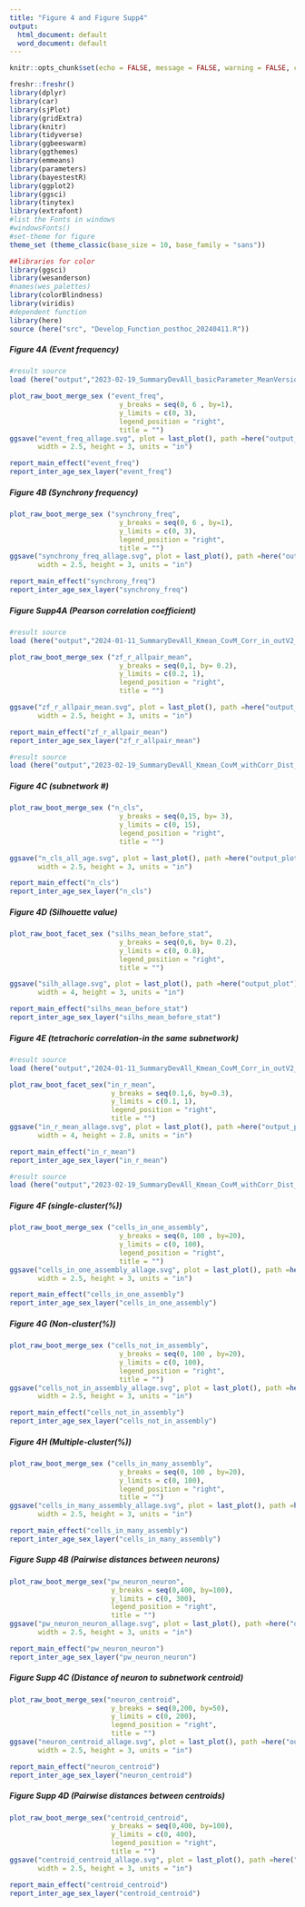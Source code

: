 ```yaml
---
title: "Figure 4 and Figure Supp4"
output:
  html_document: default
  word_document: default
---
```


```r
knitr::opts_chunk$set(echo = FALSE, message = FALSE, warning = FALSE, comment = "")

freshr::freshr()
library(dplyr)
library(car)
library(sjPlot)
library(gridExtra)
library(knitr)
library(tidyverse)
library(ggbeeswarm)
library(ggthemes)
library(emmeans)
library(parameters)
library(bayestestR)
library(ggplot2)
library(ggsci)
library(tinytex)
library(extrafont)
#list the Fonts in windows
#windowsFonts()
#set-theme for figure
theme_set (theme_classic(base_size = 10, base_family = "sans"))

##libraries for color
library(ggsci)
library(wesanderson)
#names(wes_palettes)
library(colorBlindness)
library(viridis)
#dependent function
library(here)
source (here("src", "Develop_Function_posthoc_20240411.R"))
```


##### Figure 4A (Event frequency)
```r
#result source
load (here("output","2023-02-19_SummaryDevAll_basicParameter_MeanVersion_withCorr_20230113.RData"))
```

```r
plot_raw_boot_merge_sex ("event_freq",
                           y_breaks = seq(0, 6 , by=1),
                           y_limits = c(0, 3), 
                           legend_position = "right",
                           title = "")
ggsave("event_freq_allage.svg", plot = last_plot(), path =here("output_plot"),
       width = 2.5, height = 3, units = "in")
```

```r
report_main_effect("event_freq")
report_inter_age_sex_layer("event_freq")
```


##### Figure 4B (Synchrony frequency)
```r
plot_raw_boot_merge_sex ("synchrony_freq",
                           y_breaks = seq(0, 6 , by=1),
                           y_limits = c(0, 3), 
                           legend_position = "right",
                           title = "")
ggsave("synchrony_freq_allage.svg", plot = last_plot(), path =here("output_plot"),
       width = 2.5, height = 3, units = "in")
```

```r
report_main_effect("synchrony_freq")
report_inter_age_sex_layer("synchrony_freq")
```


##### Figure Supp4A (Pearson correlation coefficient)
```r
#result source
load (here("output","2024-01-11_SummaryDevAll_Kmean_CovM_Corr_in_outV2_20231204.RData"))
```

```r
plot_raw_boot_merge_sex ("zf_r_allpair_mean",
                           y_breaks = seq(0,1, by= 0.2), 
                           y_limits = c(0.2, 1), 
                           legend_position = "right",
                           title = "") 

ggsave("zf_r_allpair_mean.svg", plot = last_plot(), path =here("output_plot"),
       width = 2.5, height = 3, units = "in")
```

```r
report_main_effect("zf_r_allpair_mean")
report_inter_age_sex_layer("zf_r_allpair_mean")
```

```r
#result source
load (here("output","2023-02-19_SummaryDevAll_Kmean_CovM_withCorr_Dist_20230113.RData"))
```


##### Figure 4C (subnetwork #)
```r
plot_raw_boot_merge_sex ("n_cls",
                           y_breaks = seq(0,15, by= 3), 
                           y_limits = c(0, 15), 
                           legend_position = "right",
                           title = "") 

ggsave("n_cls_all_age.svg", plot = last_plot(), path =here("output_plot"),
       width = 2.5, height = 3, units = "in")
```

```r
report_main_effect("n_cls")
report_inter_age_sex_layer("n_cls")
```


##### Figure 4D (Silhouette value)
```r
plot_raw_boot_facet_sex ("silhs_mean_before_stat",
                           y_breaks = seq(0,6, by= 0.2), 
                           y_limits = c(0, 0.8), 
                           legend_position = "right",
                           title = "") 

ggsave("silh_allage.svg", plot = last_plot(), path =here("output_plot"),
       width = 4, height = 3, units = "in")
```

```r
report_main_effect("silhs_mean_before_stat")
report_inter_age_sex_layer("silhs_mean_before_stat")
```


##### Figure 4E (tetrachoric correlation-in the same subnetwork)
```r
#result source
load (here("output","2024-01-11_SummaryDevAll_Kmean_CovM_Corr_in_outV2_20231204.RData"))
```

```r
plot_raw_boot_facet_sex("in_r_mean",
                         y_breaks = seq(0.1,6, by=0.3), 
                         y_limits = c(0.1, 1),
                         legend_position = "right",
                         title = "")
ggsave("in_r_mean_allage.svg", plot = last_plot(), path =here("output_plot"),
       width = 4, height = 2.8, units = "in")
```


```r
report_main_effect("in_r_mean")
report_inter_age_sex_layer("in_r_mean")
```


```r
#result source
load (here("output","2023-02-19_SummaryDevAll_Kmean_CovM_withCorr_Dist_20230113.RData"))
```

##### Figure 4F (single-cluster(%))
```r
plot_raw_boot_merge_sex ("cells_in_one_assembly",
                           y_breaks = seq(0, 100 , by=20),
                           y_limits = c(0, 100), 
                           legend_position = "right",
                           title = "")
ggsave("cells_in_one_assembly_allage.svg", plot = last_plot(), path =here("output_plot"),
       width = 2.5, height = 3, units = "in")
```
```r
report_main_effect("cells_in_one_assembly")
report_inter_age_sex_layer("cells_in_one_assembly")
```


##### Figure 4G (Non-cluster(%))
```r
plot_raw_boot_merge_sex ("cells_not_in_assembly",
                           y_breaks = seq(0, 100 , by=20),
                           y_limits = c(0, 100), 
                           legend_position = "right",
                           title = "")
ggsave("cells_not_in_assembly_allage.svg", plot = last_plot(), path =here("output_plot"),
       width = 2.5, height = 3, units = "in")
```

```r
report_main_effect("cells_not_in_assembly")
report_inter_age_sex_layer("cells_not_in_assembly")
```


##### Figure 4H (Multiple-cluster(%))
```r
plot_raw_boot_merge_sex ("cells_in_many_assembly",
                           y_breaks = seq(0, 100 , by=20),
                           y_limits = c(0, 100), 
                           legend_position = "right",
                           title = "")
ggsave("cells_in_many_assembly_allage.svg", plot = last_plot(), path =here("output_plot"),
       width = 2.5, height = 3, units = "in")
```

```r
report_main_effect("cells_in_many_assembly")
report_inter_age_sex_layer("cells_in_many_assembly")
```


##### Figure Supp 4B (Pairwise distances between neurons)
````r
plot_raw_boot_merge_sex("pw_neuron_neuron",
                         y_breaks = seq(0,400, by=100), 
                         y_limits = c(0, 300),
                         legend_position = "right",
                         title = "")
ggsave("pw_neuron_neuron_allage.svg", plot = last_plot(), path =here("output_plot"),
       width = 2.5, height = 3, units = "in")
````

```r
report_main_effect("pw_neuron_neuron")
report_inter_age_sex_layer("pw_neuron_neuron")
```


##### Figure Supp 4C (Distance of neuron to subnetwork centroid)
````r
plot_raw_boot_merge_sex("neuron_centroid",
                         y_breaks = seq(0,200, by=50), 
                         y_limits = c(0, 200),
                         legend_position = "right",
                         title = "")
ggsave("neuron_centroid_allage.svg", plot = last_plot(), path =here("output_plot"),
       width = 2.5, height = 3, units = "in")
````

```r
report_main_effect("neuron_centroid")
report_inter_age_sex_layer("neuron_centroid")
```


##### Figure Supp 4D (Pairwise distances between centroids)
```r
plot_raw_boot_merge_sex("centroid_centroid",
                         y_breaks = seq(0,400, by=100), 
                         y_limits = c(0, 400),
                         legend_position = "right",
                         title = "")
ggsave("centroid_centroid_allage.svg", plot = last_plot(), path =here("output_plot"),
       width = 2.5, height = 3, units = "in")
```

```r
report_main_effect("centroid_centroid")
report_inter_age_sex_layer("centroid_centroid")
```




